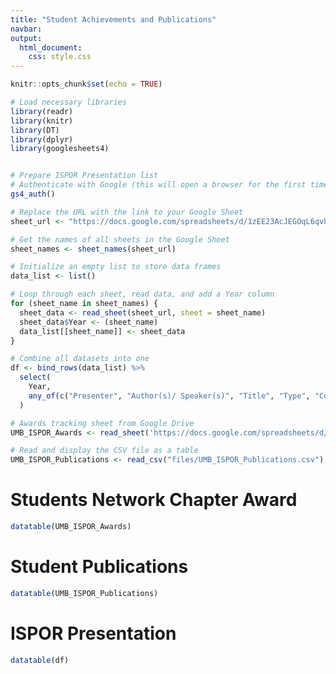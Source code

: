 ```yaml
---
title: "Student Achievements and Publications"
navbar:
output: 
  html_document: 
    css: style.css
---
```


```r
knitr::opts_chunk$set(echo = TRUE)

# Load necessary libraries
library(readr)
library(knitr)
library(DT)
library(dplyr)
library(googlesheets4)


# Prepare ISPOR Presentation list
# Authenticate with Google (this will open a browser for the first time)
gs4_auth()

# Replace the URL with the link to your Google Sheet
sheet_url <- "https://docs.google.com/spreadsheets/d/1zEE23AcJEGOqL6qvhd-17jQMSaH0IKhHYKXVdbjoAtI/edit?usp=sharing"

# Get the names of all sheets in the Google Sheet
sheet_names <- sheet_names(sheet_url)

# Initialize an empty list to store data frames
data_list <- list()

# Loop through each sheet, read data, and add a Year column
for (sheet_name in sheet_names) {
  sheet_data <- read_sheet(sheet_url, sheet = sheet_name)
  sheet_data$Year <- (sheet_name)
  data_list[[sheet_name]] <- sheet_data
}

# Combine all datasets into one
df <- bind_rows(data_list) %>%
  select(
    Year,
    any_of(c("Presenter", "Author(s)/ Speaker(s)", "Title", "Type", "Code"))
  )

# Awards tracking sheet from Google Drive
UMB_ISPOR_Awards <- read_sheet('https://docs.google.com/spreadsheets/d/1GaMJ7NHEiSshsx2rNeE9Joz6fuHVNLQqoAduur7ovdc/edit?usp=sharing', sheet = 'Awards')

# Read and display the CSV file as a table
UMB_ISPOR_Publications <- read_csv("files/UMB_ISPOR_Publications.csv")

```

# Students Network Chapter Award

```r
datatable(UMB_ISPOR_Awards)
```

# Student Publications

```r
datatable(UMB_ISPOR_Publications)
```

# ISPOR Presentation

```r
datatable(df)
```

